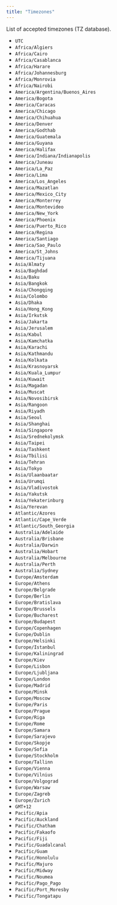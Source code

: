 ```yaml
---
title: "Timezones"
---
```


List of accepted timezones (TZ database).

* `UTC`
* `Africa/Algiers`
* `Africa/Cairo`
* `Africa/Casablanca`
* `Africa/Harare`
* `Africa/Johannesburg`
* `Africa/Monrovia`
* `Africa/Nairobi`
* `America/Argentina/Buenos_Aires`
* `America/Bogota`
* `America/Caracas`
* `America/Chicago`
* `America/Chihuahua`
* `America/Denver`
* `America/Godthab`
* `America/Guatemala`
* `America/Guyana`
* `America/Halifax`
* `America/Indiana/Indianapolis`
* `America/Juneau`
* `America/La_Paz`
* `America/Lima`
* `America/Los_Angeles`
* `America/Mazatlan`
* `America/Mexico_City`
* `America/Monterrey`
* `America/Montevideo`
* `America/New_York`
* `America/Phoenix`
* `America/Puerto_Rico`
* `America/Regina`
* `America/Santiago`
* `America/Sao_Paulo`
* `America/St_Johns`
* `America/Tijuana`
* `Asia/Almaty`
* `Asia/Baghdad`
* `Asia/Baku`
* `Asia/Bangkok`
* `Asia/Chongqing`
* `Asia/Colombo`
* `Asia/Dhaka`
* `Asia/Hong_Kong`
* `Asia/Irkutsk`
* `Asia/Jakarta`
* `Asia/Jerusalem`
* `Asia/Kabul`
* `Asia/Kamchatka`
* `Asia/Karachi`
* `Asia/Kathmandu`
* `Asia/Kolkata`
* `Asia/Krasnoyarsk`
* `Asia/Kuala_Lumpur`
* `Asia/Kuwait`
* `Asia/Magadan`
* `Asia/Muscat`
* `Asia/Novosibirsk`
* `Asia/Rangoon`
* `Asia/Riyadh`
* `Asia/Seoul`
* `Asia/Shanghai`
* `Asia/Singapore`
* `Asia/Srednekolymsk`
* `Asia/Taipei`
* `Asia/Tashkent`
* `Asia/Tbilisi`
* `Asia/Tehran`
* `Asia/Tokyo`
* `Asia/Ulaanbaatar`
* `Asia/Urumqi`
* `Asia/Vladivostok`
* `Asia/Yakutsk`
* `Asia/Yekaterinburg`
* `Asia/Yerevan`
* `Atlantic/Azores`
* `Atlantic/Cape_Verde`
* `Atlantic/South_Georgia`
* `Australia/Adelaide`
* `Australia/Brisbane`
* `Australia/Darwin`
* `Australia/Hobart`
* `Australia/Melbourne`
* `Australia/Perth`
* `Australia/Sydney`
* `Europe/Amsterdam`
* `Europe/Athens`
* `Europe/Belgrade`
* `Europe/Berlin`
* `Europe/Bratislava`
* `Europe/Brussels`
* `Europe/Bucharest`
* `Europe/Budapest`
* `Europe/Copenhagen`
* `Europe/Dublin`
* `Europe/Helsinki`
* `Europe/Istanbul`
* `Europe/Kaliningrad`
* `Europe/Kiev`
* `Europe/Lisbon`
* `Europe/Ljubljana`
* `Europe/London`
* `Europe/Madrid`
* `Europe/Minsk`
* `Europe/Moscow`
* `Europe/Paris`
* `Europe/Prague`
* `Europe/Riga`
* `Europe/Rome`
* `Europe/Samara`
* `Europe/Sarajevo`
* `Europe/Skopje`
* `Europe/Sofia`
* `Europe/Stockholm`
* `Europe/Tallinn`
* `Europe/Vienna`
* `Europe/Vilnius`
* `Europe/Volgograd`
* `Europe/Warsaw`
* `Europe/Zagreb`
* `Europe/Zurich`
* `GMT+12`
* `Pacific/Apia`
* `Pacific/Auckland`
* `Pacific/Chatham`
* `Pacific/Fakaofo`
* `Pacific/Fiji`
* `Pacific/Guadalcanal`
* `Pacific/Guam`
* `Pacific/Honolulu`
* `Pacific/Majuro`
* `Pacific/Midway`
* `Pacific/Noumea`
* `Pacific/Pago_Pago`
* `Pacific/Port_Moresby`
* `Pacific/Tongatapu`